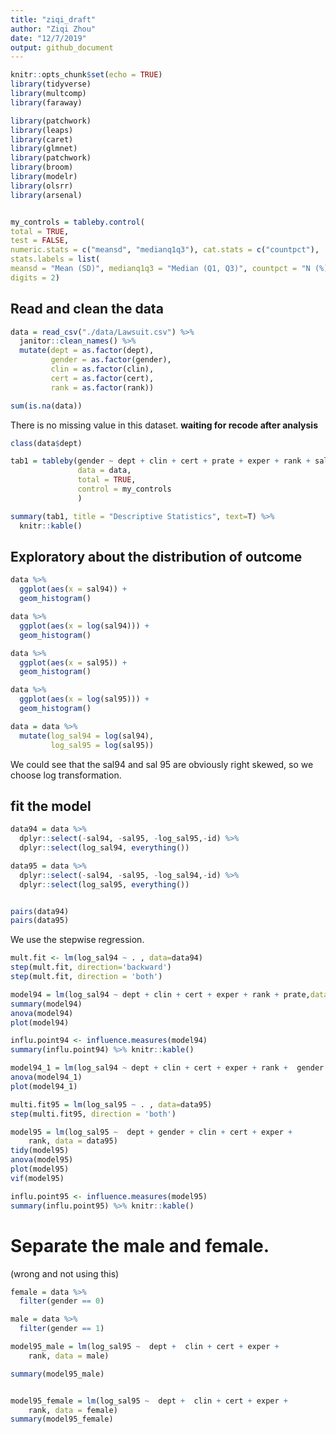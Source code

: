 ```yaml
---
title: "ziqi_draft"
author: "Ziqi Zhou"
date: "12/7/2019"
output: github_document
---
```


```r
knitr::opts_chunk$set(echo = TRUE)
library(tidyverse)
library(multcomp)
library(faraway)

library(patchwork)
library(leaps)
library(caret)
library(glmnet)
library(patchwork)
library(broom)
library(modelr)
library(olsrr)
library(arsenal)


my_controls = tableby.control(
total = TRUE,
test = FALSE,
numeric.stats = c("meansd", "medianq1q3"), cat.stats = c("countpct"),
stats.labels = list(
meansd = "Mean (SD)", medianq1q3 = "Median (Q1, Q3)", countpct = "N (%)"),
digits = 2)
```

## Read and clean the data

```r
data = read_csv("./data/Lawsuit.csv") %>% 
  janitor::clean_names() %>% 
  mutate(dept = as.factor(dept),
         gender = as.factor(gender),
         clin = as.factor(clin),
         cert = as.factor(cert),
         rank = as.factor(rank))  

sum(is.na(data))
```
There is no missing value in this dataset.
**waiting for recode after analysis**

```r
class(data$dept)
```

```r
tab1 = tableby(gender ~ dept + clin + cert + prate + exper + rank + sal94 + sal95,
               data = data,
               total = TRUE,
               control = my_controls
               )

summary(tab1, title = "Descriptive Statistics", text=T) %>% 
  knitr::kable()

```

## Exploratory about the distribution of outcome
```r
data %>% 
  ggplot(aes(x = sal94)) + 
  geom_histogram()

data %>% 
  ggplot(aes(x = log(sal94))) + 
  geom_histogram()
```

```r
data %>% 
  ggplot(aes(x = sal95)) + 
  geom_histogram()

data %>% 
  ggplot(aes(x = log(sal95))) + 
  geom_histogram()
```

```r
data = data %>% 
  mutate(log_sal94 = log(sal94),
         log_sal95 = log(sal95))
```
We could see that the sal94 and sal 95 are obviously right skewed, so we choose log transformation.


## fit the model


```r
data94 = data %>% 
  dplyr::select(-sal94, -sal95, -log_sal95,-id) %>% 
  dplyr::select(log_sal94, everything())

data95 = data %>% 
  dplyr::select(-sal94, -sal95, -log_sal94,-id) %>% 
  dplyr::select(log_sal95, everything())


pairs(data94)
pairs(data95)
```
We use the stepwise regression.
```r
mult.fit <- lm(log_sal94 ~ . , data=data94)
step(mult.fit, direction='backward')
step(mult.fit, direction = 'both') 
```

```r
model94 = lm(log_sal94 ~ dept + clin + cert + exper + rank + prate,data = data94)
summary(model94)
anova(model94)
plot(model94)

influ.point94 <- influence.measures(model94)
summary(influ.point94) %>% knitr::kable()

model94_1 = lm(log_sal94 ~ dept + clin + cert + exper + rank +  gender + prate,data = data94) 
anova(model94_1)
plot(model94_1)
```

```r
multi.fit95 = lm(log_sal95 ~ . , data=data95)
step(multi.fit95, direction = 'both')
```

```r
model95 = lm(log_sal95 ~  dept + gender + clin + cert + exper + 
    rank, data = data95) 
tidy(model95)
anova(model95)
plot(model95)
vif(model95)

influ.point95 <- influence.measures(model95)
summary(influ.point95) %>% knitr::kable()
```


# Separate the male and female.
(wrong and not using this)
```r
female = data %>% 
  filter(gender == 0)

male = data %>% 
  filter(gender == 1)

model95_male = lm(log_sal95 ~  dept +  clin + cert + exper + 
    rank, data = male) 

summary(model95_male)


model95_female = lm(log_sal95 ~  dept +  clin + cert + exper + 
    rank, data = female) 
summary(model95_female)
```


